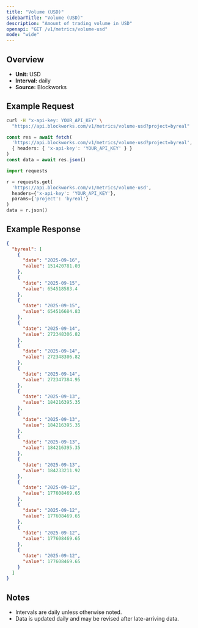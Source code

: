 ```yaml
---
title: "Volume (USD)"
sidebarTitle: "Volume (USD)"
description: "Amount of trading volume in USD"
openapi: "GET /v1/metrics/volume-usd"
mode: "wide"
---
```


## Overview

- **Unit:** USD
- **Interval:** daily
- **Source:** Blockworks

## Example Request

<CodeGroup>

```bash cURL
curl -H "x-api-key: YOUR_API_KEY" \
  "https://api.blockworks.com/v1/metrics/volume-usd?project=byreal"
```

```typescript TypeScript
const res = await fetch(
  'https://api.blockworks.com/v1/metrics/volume-usd?project=byreal',
  { headers: { 'x-api-key': 'YOUR_API_KEY' } }
)
const data = await res.json()
```

```python Python
import requests

r = requests.get(
  'https://api.blockworks.com/v1/metrics/volume-usd',
  headers={'x-api-key': 'YOUR_API_KEY'},
  params={'project': 'byreal'}
)
data = r.json()
```

</CodeGroup>

## Example Response

```json
{
  "byreal": [
    {
      "date": "2025-09-16",
      "value": 151420781.03
    },
    {
      "date": "2025-09-15",
      "value": 654518583.4
    },
    {
      "date": "2025-09-15",
      "value": 654516684.83
    },
    {
      "date": "2025-09-14",
      "value": 272348306.82
    },
    {
      "date": "2025-09-14",
      "value": 272348306.82
    },
    {
      "date": "2025-09-14",
      "value": 272347384.95
    },
    {
      "date": "2025-09-13",
      "value": 184216395.35
    },
    {
      "date": "2025-09-13",
      "value": 184216395.35
    },
    {
      "date": "2025-09-13",
      "value": 184216395.35
    },
    {
      "date": "2025-09-13",
      "value": 184233211.92
    },
    {
      "date": "2025-09-12",
      "value": 177608469.65
    },
    {
      "date": "2025-09-12",
      "value": 177608469.65
    },
    {
      "date": "2025-09-12",
      "value": 177608469.65
    },
    {
      "date": "2025-09-12",
      "value": 177608469.65
    }
  ]
}
```

## Notes
- Intervals are daily unless otherwise noted.
- Data is updated daily and may be revised after late-arriving data.